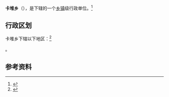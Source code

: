 {{中国乡级行政区|54/23/23/202/000}}

'''卡堆乡'''（{{bo|z=མཁར་སྟོད་|w=}}），是{{PRC admin/fullname|54/23/23/202/000|3}}下辖的一个[[乡镇|乡镇]]级行政单位。<ref>{{PRC admin/ref sgc|{{PRC admin/parent|54/23/23/202/000}}}}</ref>

== 行政区划 ==

卡堆乡下辖以下地区：<ref>{{PRC admin/ref sgc|54/23/23/202/000}}</ref>

{{PRC admin/children|54/23/23/202/000}}。

== 参考资料 ==

{{reflist}}

{{行政区划小作品}}
{{PRC admin/navcat|54/23/23/202/000}}
